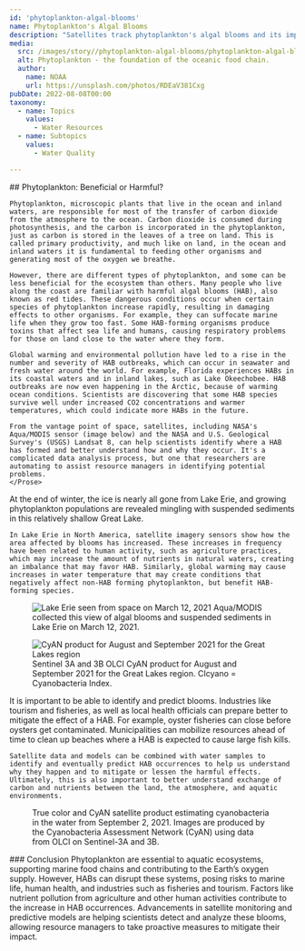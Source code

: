 ```yaml
---
id: 'phytoplankton-algal-blooms'
name: Phytoplankton's Algal Blooms
description: "Satellites track phytoplankton's algal blooms and its impact on tourism and fisheries"
media:
  src: /images/story//phytoplankton-algal-blooms/phytoplankton-algal-blooms--discovery-cover.jpg
  alt: Phytoplankton - the foundation of the oceanic food chain. 
  author:
    name: NOAA
    url: https://unsplash.com/photos/RDEaV381Cxg
pubDate: 2022-08-08T00:00
taxonomy:
  - name: Topics
    values:
      - Water Resources
  - name: Subtopics
    values:
      - Water Quality

---
```


<Block>
  <Prose>
    ## Phytoplankton: Beneficial or Harmful?
    
    Phytoplankton, microscopic plants that live in the ocean and inland waters, are responsible for most of the transfer of carbon dioxide from the atmosphere to the ocean. Carbon dioxide is consumed during photosynthesis, and the carbon is incorporated in the phytoplankton, just as carbon is stored in the leaves of a tree on land. This is called primary productivity, and much like on land, in the ocean and inland waters it is fundamental to feeding other organisms and generating most of the oxygen we breathe.

    However, there are different types of phytoplankton, and some can be less beneficial for the ecosystem than others. Many people who live along the coast are familiar with harmful algal blooms (HAB), also known as red tides. These dangerous conditions occur when certain species of phytoplankton increase rapidly, resulting in damaging effects to other organisms. For example, they can suffocate marine life when they grow too fast. Some HAB-forming organisms produce toxins that affect sea life and humans, causing respiratory problems for those on land close to the water where they form.

    Global warming and environmental pollution have led to a rise in the number and severity of HAB outbreaks, which can occur in seawater and fresh water around the world. For example, Florida experiences HABs in its coastal waters and in inland lakes, such as Lake Okeechobee. HAB outbreaks are now even happening in the Arctic, because of warming ocean conditions. Scientists are discovering that some HAB species survive well under increased CO2 concentrations and warmer temperatures, which could indicate more HABs in the future.

    From the vantage point of space, satellites, including NASA's Aqua/MODIS sensor (image below) and the NASA and U.S. Geological Survey's (USGS) Landsat 8, can help scientists identify where a HAB has formed and better understand how and why they occur. It's a complicated data analysis process, but one that researchers are automating to assist resource managers in identifying potential problems. 
    </Prose>
</Block>

<Block>
  <Prose>
    At the end of winter, the ice is nearly all gone from Lake Erie, and growing phytoplankton populations are revealed mingling with suspended sediments in this relatively shallow Great Lake.

    In Lake Erie in North America, satellite imagery sensors show how the area affected by blooms has increased. These increases in frequency have been related to human activity, such as agriculture practices, which may increase the amount of nutrients in natural waters, creating an imbalance that may favor HAB. Similarly, global warming may cause increases in water temperature that may create conditions that negatively affect non-HAB forming phytoplankton, but benefit HAB-forming species.
  </Prose>
  <Figure>
    <Image
      src={new URL('/images/story/phytoplankton-algal-blooms/lake-erie.jpg', import.meta.url).href}
      alt='Lake Erie seen from space on March 12, 2021'
    />
    <Caption attrAuthor='NASA' attrUrl='https://nasa.gov/'>
      Aqua/MODIS collected this view of algal blooms and suspended sediments in Lake Erie on March 12, 2021.
    </Caption>
  </Figure>
</Block>

<Block>
  <Figure>
    <Image
      src={new URL('/images/story/phytoplankton-algal-blooms/cyan-product.png', import.meta.url).href}
      alt='CyAN product for August and September 2021 for the Great Lakes region'
    />
    <Caption attrAuthor='Bridget Seegers, NASA' attrUrl='https://nasa.gov/'>
      Sentinel 3A and 3B OLCI CyAN product for August and September 2021 for the Great Lakes region. CIcyano = Cyanobacteria Index.
    </Caption>
  </Figure>
  <Prose>
    It is important to be able to identify and predict blooms. Industries like tourism and fisheries, as well as local health officials can prepare better to mitigate the effect of a HAB. For example, oyster fisheries can close before oysters get contaminated. Municipalities can mobilize resources ahead of time to clean up beaches where a HAB is expected to cause large fish kills.

    Satellite data and models can be combined with water samples to identify and eventually predict HAB occurrences to help us understand why they happen and to mitigate or lessen the harmful effects. Ultimately, this is also important to better understand exchange of carbon and nutrients between the land, the atmosphere, and aquatic environments.
  </Prose>
</Block>

<Block>
  <Figure>
    <CompareImage 
      leftImageSrc={new URL('/images/story/phytoplankton-algal-blooms/ocean-true-color.png', import.meta.url).href}
      leftImageAlt='True color lake view from satellite'
      leftImageLabel='True color'
      rightImageSrc={new URL('/images/story/phytoplankton-algal-blooms/ocean-cyan.png', import.meta.url).href}
      rightImageAlt='CyAN satellite product'
      rightImageLabel='CyAN satellite product'
    />
    <Caption attrAuthor='Development Seed' attrUrl='https://developmentseed.org'>
      True color and CyAN satellite product estimating cyanobacteria in the water from September 2, 2021. Images are produced by the Cyanobacteria Assessment Network (CyAN) using data from OLCI on Sentinel-3A and 3B.
    </Caption>
  </Figure>
</Block>

<Block>
  <Prose>
  ### Conclusion
  Phytoplankton are essential to aquatic ecosystems, supporting marine food chains and contributing to the Earth’s oxygen supply. However, HABs can disrupt these systems, posing risks to marine life, human health, and industries such as fisheries and tourism. Factors like nutrient pollution from agriculture and other human activities contribute to the increase in HAB occurrences. Advancements in satellite monitoring and predictive models are helping scientists detect and analyze these blooms, allowing resource managers to take proactive measures to mitigate their impact.
  </Prose>
</Block>


